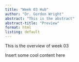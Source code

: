 ```yaml
---
title: "Week 03 Hub"
author: "Dr. Gordon Wright"
abstract: "This is the abstract"
abstract-title: "Preview"
format: html
listing: default
---
```


This is the overview of week 03

Insert some cool content here
